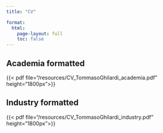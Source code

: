 ```yaml
---
title: "CV"

format: 
  html:
    page-layout: full
    toc: false
---
```


<!-- {{< pdf /resources/Cv.pdf width=100% height=100% >}} -->
::: {.panel-tabset}
## Academia formatted
{{< pdf file="/resources/CV_TommasoGhilardi_academia.pdf"  height="1800px">}}

## Industry formatted
{{< pdf file="/resources/CV_TommasoGhilardi_industry.pdf"  height="1800px">}}

:::